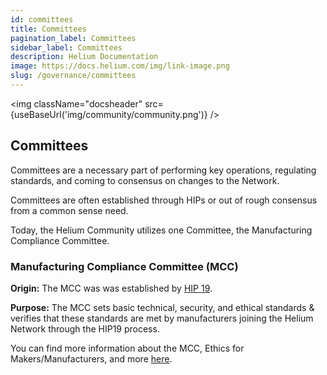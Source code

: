 ```yaml
---
id: committees
title: Committees
pagination_label: Committees
sidebar_label: Committees
description: Helium Documentation
image: https://docs.helium.com/img/link-image.png
slug: /governance/committees
---
```



<img className="docsheader" src={useBaseUrl('img/community/community.png')} />

## Committees

Committees are a necessary part of performing key operations, regulating standards, and coming to consensus on changes to the Network.

Committees are often established through HIPs or out of rough consensus from a common sense need. 

Today, the Helium Community utilizes one Committee, the Manufacturing Compliance Committee. 

### Manufacturing Compliance Committee (MCC)

**Origin:** The MCC was was established by [HIP 19](https://github.com/helium/HIP/blob/main/0019-third-party-manufacturers.md).

**Purpose:** The MCC sets basic technical, security, and ethical standards & verifies that these standards are met by manufacturers joining the Helium Network through the HIP19 process.

You can find more information about the MCC, Ethics for Makers/Manufacturers, and more [here](https://heliumfoundation.notion.site/Manufacturing-Compliance-Committee-ee3c98a602af4eb79c0d016b0d92b194).

